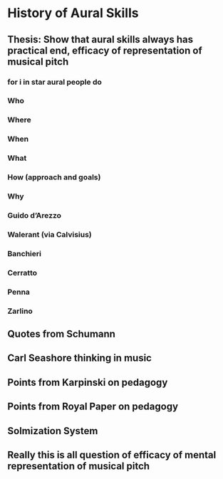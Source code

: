# History of Aural Skills 

## Thesis: Show that aural skills always has practical end, efficacy of representation of musical pitch
### for i in star aural people do
### Who
### Where
### When
### What 
### How (approach and goals)
### Why
### Guido d'Arezzo
### Walerant (via Calvisius)
### Banchieri 
### Cerratto
### Penna
### Zarlino 
## Quotes from Schumann 
## Carl Seashore thinking in music 
## Points from Karpinski on pedagogy
## Points from Royal Paper on pedagogy
## Solmization System
## Really this is all question of efficacy of mental representation of musical pitch
